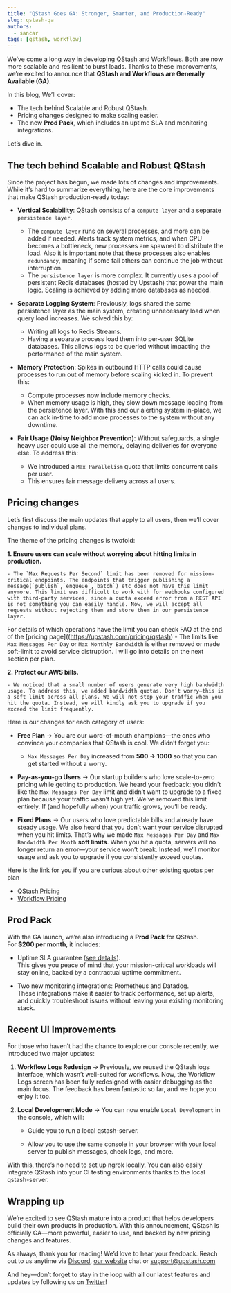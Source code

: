 ```yaml
---
title: "QStash Goes GA: Stronger, Smarter, and Production-Ready"
slug: qstash-qa
authors:
  - sancar
tags: [qstash, workflow]
---
```


We’ve come a long way in developing QStash and Workflows. Both are now more scalable and resilient to burst loads. Thanks to these improvements, we’re excited to announce that **QStash and Workflows are Generally Available (GA)**.

In this blog, We’ll cover:

* The tech behind Scalable and Robust QStash.
* Pricing changes designed to make scaling easier.
* The new **Prod Pack**, which includes an uptime SLA and monitoring integrations.

Let’s dive in.

## The tech behind Scalable and Robust QStash

Since the project has begun, we made lots of changes and improvements. While it’s hard to summarize everything, here are the core improvements that make QStash production-ready today:

* **Vertical Scalability**:
  QStash consists of a `compute layer` and a separate `persistence layer`.

  * The `compute layer` runs on several processes, and more can be added if needed. Alerts track system metrics, and when CPU becomes a bottleneck, new processes are spawned to distribute the load.
Also it is important note that these processes also enables `redundancy`, meaning if some fail others can continue the job without interruption.
  * The `persistence layer` is more complex. It currently uses a pool of persistent Redis databases (hosted by Upstash) that power the main logic. Scaling is achieved by adding more databases as needed.

* **Separate Logging System**:
  Previously, logs shared the same persistence layer as the main system, creating unnecessary load when query load increases. We solved this by:

  * Writing all logs to Redis Streams.
  * Having a separate process load them into per-user SQLite databases.
    This allows logs to be queried without impacting the performance of the main system.

* **Memory Protection**:
  Spikes in outbound HTTP calls could cause processes to run out of memory before scaling kicked in. To prevent this:

  * Compute processes now include memory checks.
  * When memory usage is high, they slow down message loading from the persistence layer.
    With this and our alerting system in-place, we can ack in-time to add more processes to the system without any downtime.

* **Fair Usage (Noisy Neighbor Prevention)**:
  Without safeguards, a single heavy user could use all the memory, delaying deliveries for everyone else. To address this:

  * We introduced a `Max Parallelism` quota that limits concurrent calls per user.
  * This ensures fair message delivery across all users.

## Pricing changes

Let’s first discuss the main updates that apply to all users, then we’ll cover changes to individual plans.

The theme of the pricing changes is twofold:

**1. Ensure users can scale without worrying about hitting limits in production.**
    
    - The `Max Requests Per Second` limit has been removed for mission-critical endpoints. The endpoints that trigger publishing a message(`publish`,`enqueue`,`batch`) etc does not have this limit anymore. This limit was difficult to work with for webhooks configured with third-party services, since a quota exceed error from a REST API is not something you can easily handle. Now, we will accept all requests without rejecting them and store them in our persistence layer.
For details of which operations have the limit you can check FAQ at the end of the [pricing page]((https://upstash.com/pricing/qstash)
    - The limits like `Max Messages Per Day` or `Max Monthly Bandwidth` is either removed or made soft-limit to avoid service distruption. I will go into details 
on the next section per plan.        
        
**2. Protect our AWS bills.**
    
    - We noticed that a small number of users generate very high bandwidth usage. To address this, we added bandwidth quotas. Don’t worry—this is a soft limit across all plans. We will not stop your traffic when you hit the quota. Instead, we will kindly ask you to upgrade if you exceed the limit frequently.
        

Here is our changes for each category of users:

- **Free Plan** → You are our word-of-mouth champions—the ones who convince your companies that QStash is cool. We didn’t forget you:
    
    - `Max Messages Per Day` increased from **500 → 1000** so that you can get started without a worry. 
        
- **Pay-as-you-go Users** → Our startup builders who love scale-to-zero pricing while getting to production. We heard your feedback: you didn’t like the `Max Messages Per Day` limit and didn’t want to upgrade to a fixed plan because your traffic wasn’t high yet. We’ve removed this limit entirely. If (and hopefully when) your traffic grows, you’ll be ready.
    
- **Fixed Plans** → Our users who love predictable bills and already have steady usage. We also heard that you don’t want your service disrupted when you hit limits. That’s why we made `Max Messages Per Day` and `Max Bandwidth Per Month` **soft limits**. When you hit a quota, servers will no longer return an error—your service won’t break. Instead, we’ll monitor usage and ask you to upgrade if you consistently exceed quotas.

Here is the link for you if you are curious about other existing quotas per plan 
- [QStash Pricing](https://upstash.com/pricing/qstash)
- [Workflow Pricing](https://upstash.com/pricing/workflow)


## Prod Pack

With the GA launch, we’re also introducing a **Prod Pack** for QStash. For **$200 per month**, it includes:

- Uptime SLA guarantee ([see details](https://upstash.com/docs/common/help/sla)).  
  This gives you peace of mind that your mission-critical workloads will stay online, backed by a contractual uptime commitment.  

- Two new monitoring integrations: Prometheus and Datadog.  
  These integrations make it easier to track performance, set up alerts, and quickly troubleshoot issues without leaving your existing monitoring stack.  

## Recent UI Improvements

For those who haven’t had the chance to explore our console recently, we introduced two major updates:

1. **Workflow Logs Redesign** → Previously, we reused the QStash logs interface, which wasn’t well-suited for workflows. Now, the Workflow Logs screen has been fully redesigned with easier debugging as the main focus. The feedback has been fantastic so far, and we hope you enjoy it too.
    
2. **Local Development Mode** → You can now enable `Local Development` in the console, which will:
    
    - Guide you to run a local qstash-server.
        
    - Allow you to use the same console in your browser with your local server to publish messages, check logs, and more.
        

With this, there’s no need to set up ngrok locally. You can also easily integrate QStash into your CI testing environments thanks to the local qstash-server.

## Wrapping up

We’re excited to see QStash mature into a product that helps developers build their own products in production. With this announcement, QStash is officially GA—more powerful, easier to use, and backed by new pricing changes and features.

As always, thank you for reading! We’d love to hear your feedback. Reach out to us anytime via [Discord](https://upstash.com/discord), [our website](https://upstash.com/) chat or support@upstash.com

And hey—don’t forget to stay in the loop with all our latest features and updates by following us on [Twitter](https://twitter.com/upstash)!